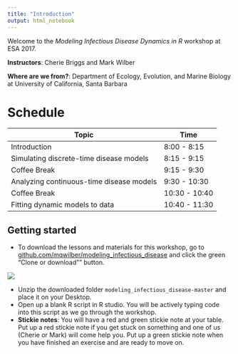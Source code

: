 ```yaml
---
title: "Introduction"
output: html_notebook
---
```


Welcome to the *Modeling Infectious Disease Dynamics in R* workshop at ESA 2017. 

**Instructors**: Cherie Briggs and Mark Wilber

**Where are we from?**: Department of Ecology, Evolution, and Marine Biology at University of California, Santa Barbara

# Schedule

| **Topic** | **Time**  |
|-----------|-----------|
| Introduction | 8:00 - 8:15 |
| Simulating discrete-time disease models | 8:15 - 9:15 |
| Coffee Break | 9:15 - 9:30 |
| Analyzing continuous-time disease models | 9:30 - 10:30 |
| Coffee Break | 10:30 - 10:40 |
| Fitting dynamic models to data | 10:40 - 11:30 |

## Getting started

- To download the lessons and materials for this workshop, go to [github.com/mqwilber/modeling_infectious_disease](github.com/mqwilber/modeling_infectious_disease) and click the green "Clone or download"" button.

![](images/download.png)

- Unzip the downloaded folder `modeling_infectious_disease-master` and place it on your Desktop.
- Open up a blank R script in R studio.  You will be actively typing code into this script as we go through the workshop.
- **Stickie notes**: You will have a red and green stickie note at your table.  Put up a red stickie note if you get stuck on something and one of us (Cherie or Mark) will come help you.  Put up a green stickie note when you have finished an exercise and are ready to move on.


